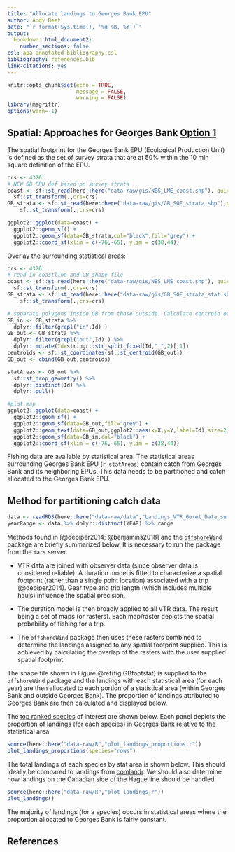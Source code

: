 ```yaml
---
title: "Allocate landings to Georges Bank EPU"
author: Andy Beet
date: "`r format(Sys.time(), '%d %B, %Y')`"
output:
  bookdown::html_document2:
    number_sections: false
csl: apa-annotated-bibliography.csl
bibliography: references.bib
link-citations: yes
---
```


```r
knitr::opts_chunk$set(echo = TRUE, 
                      message = FALSE,
                      warning = FALSE)
library(magrittr)
options(warn=-1)
```

## Spatial: Approaches for Georges Bank [Option 1](https://noaa-edab.github.io/ms-keyrun/GBSurveySet.html#opt1)

The spatial footprint for the Georges Bank EPU (Ecological Production Unit) is defined as the set of survey strata that are at 50% within the 10 min square definition of the EPU.

```r
crs <- 4326
# NEW GB EPU def based on survey strata
coast <- sf::st_read(here::here("data-raw/gis/NES_LME_coast.shp"), quiet = T) %>%
  sf::st_transform(.,crs=crs)
GB_strata <- sf::st_read(here::here("data-raw/gis/GB_SOE_strata.shp"),quiet=T) %>%
    sf::st_transform(.,crs=crs)

ggplot2::ggplot(data=coast) +
  ggplot2::geom_sf() +
  ggplot2::geom_sf(data=GB_strata,col="black",fill="grey") + 
  ggplot2::coord_sf(xlim = c(-76,-65), ylim = c(38,44))

```

Overlay the surrounding statistical areas:

```r
crs <- 4326
# read in coastline and GB shape file
coast <- sf::st_read(here::here("data-raw/gis/NES_LME_coast.shp"), quiet = T) %>%
  sf::st_transform(.,crs=crs)
GB_strata <- sf::st_read(here::here("data-raw/gis/GB_SOE_strata_stat.shp"),quiet=T) %>%
    sf::st_transform(.,crs=crs)

# separate polygons inside GB from those outside. Calculate centroid of polygon for label
GB_in <- GB_strata %>%
  dplyr::filter(grepl("in",Id) )
GB_out <- GB_strata %>%
  dplyr::filter(grepl("out",Id) ) %>% 
  dplyr::mutate(Id=stringr::str_split_fixed(Id,"_",2)[,1])
centroids <- sf::st_coordinates(sf::st_centroid(GB_out))
GB_out <- cbind(GB_out,centroids)

statAreas <- GB_out %>%
  sf::st_drop_geometry() %>%
  dplyr::distinct(Id) %>%
  dplyr::pull()

#plot map
ggplot2::ggplot(data=coast) +
  ggplot2::geom_sf() +
  ggplot2::geom_sf(data=GB_out,fill="grey") + 
  ggplot2::geom_text(data=GB_out,ggplot2::aes(x=X,y=Y,label=Id),size=2)    +
  ggplot2::geom_sf(data=GB_in,col="black") + 
  ggplot2::coord_sf(xlim = c(-76,-65), ylim = c(38,44))

```

Fishing data are available by statistical area. The statistical areas surrounding Georges Bank EPU (`r statAreas`) contain catch from Georges Bank and its neighboring EPUs. This data needs to be partitioned and catch allocated to the Georges Bank EPU.

## Method for partitioning catch data

```r
data <- readRDS(here::here("data-raw/data","Landings_VTR_Geret_Data_summarized.rds"))
yearRange <- data %>% dplyr::distinct(YEAR) %>% range
```

Methods found in [@depiper2014; @benjamins2018] and the [`offshoreWind`](https://github.com/dcorvi/offshoreWind) package are briefly summarized below. It is necessary to run the package from the `mars` server.

-   VTR data are joined with observer data (since observer data is considered reliable). A duration model is fitted to characterize a spatial footprint (rather than a single point location) associated with a trip (@depiper2014). Gear type and trip length (which includes multiple hauls) influence the spatial precision.

-   The duration model is then broadly applied to all VTR data. The result being a set of maps (or rasters). Each map/raster depicts the spatial probability of fishing for a trip.

-   The `offshoreWind` package then uses these rasters combined to determine the landings assigned to any spatial footprint supplied. This is achieved by calculating the overlap of the rasters with the user supplied spatial footprint.

The shape file shown in Figure \@ref(fig:GBfootstat) is supplied to the `offshoreWind` package and the landings with each statistical area (for each year) are then allocated to each portion of a statistical area (within Georges Bank and outside Georges Bank). The proportion of landings attributed to Georges Bank are then calculated and displayed below.

The [top ranked species](https://noaa-edab.github.io/ms-keyrun/SpeciesEnvDat.html#focalSpecies) of interest are shown below. Each panel depicts the proportion of landings (for each species) in Georges Bank relative to the statistical area.


```r
source(here::here("data-raw/R","plot_landings_proportions.r"))
plot_landings_proportions(species="rows")

```

The total landings of each species by stat area is shown below. This should ideally be compared to landings from [comlandr](https://github.com/NOAA-EDAB/comlandr). We should also determine how landings on the Canadian side of the Hague line should be handled

```r
source(here::here("data-raw/R","plot_landings.r"))
plot_landings()

```

The majority of landings (for a species) occurs in statistical areas where the proportion allocated to Georges Bank is fairly constant.

## References
